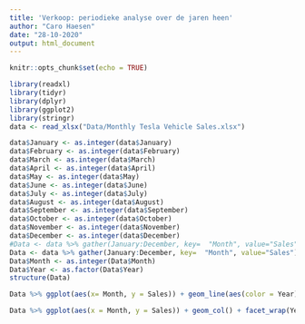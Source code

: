 ```yaml
---
title: 'Verkoop: periodieke analyse over de jaren heen'
author: "Caro Haesen"
date: "28-10-2020"
output: html_document
---
```


```r
knitr::opts_chunk$set(echo = TRUE)
```

```r
library(readxl)
library(tidyr)
library(dplyr)
library(ggplot2)
library(stringr)
data <- read_xlsx("Data/Monthly Tesla Vehicle Sales.xlsx")
```

```r
data$January <- as.integer(data$January)
data$February <- as.integer(data$February)
data$March <- as.integer(data$March)
data$April <- as.integer(data$April)
data$May <- as.integer(data$May)
data$June <- as.integer(data$June)
data$July <- as.integer(data$July)
data$August <- as.integer(data$August)
data$September <- as.integer(data$September)
data$October <- as.integer(data$October)
data$November <- as.integer(data$November)
data$December <- as.integer(data$December)
#Data <- data %>% gather(January:December, key=  "Month", value="Sales") %>% mutate(Month = str_replace(Month, "January", "1"), Month = str_replace(Month, "February", "2"), Month = str_replace(Month, "March", "3"), Month = str_replace(Month, "April", "4"), Month = str_replace(Month, "May", "5"), Month = str_replace(Month, "June", "6"), Month = str_replace(Month, "July", "7"), Month = str_replace(Month, "August", "8"), Month = str_replace(Month, "September", "9"), Month = str_replace(Month, "October", "10"), Month = str_replace(Month, "November", "11"), Month = str_replace(Month, "December", "12"))
Data <- data %>% gather(January:December, key=  "Month", value="Sales")%>% mutate(Month = str_replace(Month, "January", "1"), Month = str_replace(Month, "February", "2"), Month = str_replace(Month, "March", "3"), Month = str_replace(Month, "April", "4"), Month = str_replace(Month, "May", "5"), Month = str_replace(Month, "June", "6"), Month = str_replace(Month, "July", "7"), Month = str_replace(Month, "August", "8"), Month = str_replace(Month, "September", "9"), Month = str_replace(Month, "October", "10"), Month = str_replace(Month, "November", "11"), Month = str_replace(Month, "December", "12"))
Data$Month <- as.integer(Data$Month)
Data$Year <- as.factor(Data$Year) 
structure(Data)
```

```r
Data %>% ggplot(aes(x= Month, y = Sales)) + geom_line(aes(color = Year)) + scale_x_continuous(breaks = seq(0,12, by = 1))
```

```r
Data %>% ggplot(aes(x = Month, y = Sales)) + geom_col() + facet_wrap(Year~.) + labs(title = "Periodic Tesla sales over the years.") + theme(axis.text.x = element_text(angle = 45, hjust = 1)) + scale_x_continuous(breaks = seq(0,12, by = 1))


```

